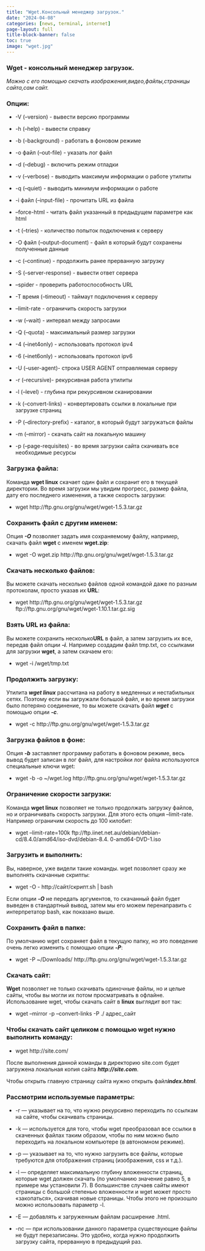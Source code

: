 ```yaml
---
title: "Wget.Консольный менеджер загрузок."
date: "2024-04-08"
categories: [news, terminal, internet]
page-layout: full
title-block-banner: false
toc: true
image: "wget.jpg"
---
```


### Wget - консольный менеджер загрузок.

*Можно с его помощью скачать изображения,видео,файлы,страницы сайта,сам сайт.*

### Опции:

- -V (--version) - вывести версию программы

- -h (--help) - вывести справку

- -b (--background) - работать в фоновом режиме

- -o файл (--out-file) - указать лог файл

- -d (--debug) - включить режим отладки

- -v (--verbose) - выводить максимум информации о работе утилиты

- -q (--quiet) - выводить минимум информации о работе

- -i файл (--input-file) - прочитать URL из файла

- --force-html - читать файл указанный в предыдущем параметре как html

- -t (--tries) - количество попыток подключения к серверу

- -O файл (--output-document) - файл в который будут сохранены полученные данные

- -с (--continue) - продолжить ранее прерванную загрузку

- -S (--server-response) - вывести ответ сервера

- --spider - проверить работоспособность URL

- -T время (--timeout) - таймаут подключения к серверу

- --limit-rate - ограничить скорость загрузки

- -w (--wait) - интервал между запросами

- -Q (--quota) - максимальный размер загрузки

- -4 (--inet4only) - использовать протокол ipv4

- -6 (--inet6only) - использовать протокол ipv6

- -U (--user-agent)- строка USER AGENT отправляемая серверу

- -r (--recursive)- рекурсивная работа утилиты

- -l (--level) - глубина при рекурсивном сканировании

- -k (--convert-links) - конвертировать ссылки в локальные при загрузке страниц

- -P (--directory-prefix) - каталог, в который будут загружаться файлы

- -m (--mirror) - скачать сайт на локальную машину

- -p (--page-requisites) - во время загрузки сайта скачивать все необходимые ресурсы

### Загрузка файла:

Команда **wget linux** скачает один файл и сохранит его в текущей директории. Во время загрузки мы
увидим прогресс, размер файла, дату его последнего изменения, а также скорость загрузки:

- wget http://ftp.gnu.org/gnu/wget/wget-1.5.3.tar.gz

### Сохранить файл с другим именем:

Опция ***-О*** позволяет задать имя сохраняемому файлу, например, скачать файл **wget** с именем
**wget.zip**:

- wget -O wget.zip http://ftp.gnu.org/gnu/wget/wget-1.5.3.tar.gz

### Скачать несколько файлов:

Вы можете скачать несколько файлов одной командой даже по разным протоколам, просто указав их
**URL**:

- wget http://ftp.gnu.org/gnu/wget/wget-1.5.3.tar.gz ftp://ftp.gnu.org/gnu/wget/wget-1.10.1.tar.gz.sig


### Взять **URL** из файла:

Вы можете сохранить несколько**URL** в файл, а затем загрузить их все, передав файл опции ***-i***.
Например создадим файл tmp.txt, со ссылками для загрузки **wget**, а затем скачаем его:

- wget -i /wget/tmp.txt

### Продолжить загрузку:

Утилита ***wget linux*** рассчитана на работу в медленных и нестабильных сетях. Поэтому если вы
загружали большой файл, и во время загрузки было потеряно соединение, то вы можете скачать файл
***wget*** с помощью опции ***-c***.

- wget -c http://ftp.gnu.org/gnu/wget/wget-1.5.3.tar.gz

### Загрузка файлов в фоне:

Опция ***-b*** заставляет программу работать в фоновом режиме, весь вывод будет записан в лог файл,
для настройки лог файла используются специальные ключи wget:

- wget -b -o ~/wget.log http://ftp.gnu.org/gnu/wget/wget-1.5.3.tar.gz

### Ограничение скорости загрузки:

Команда **wget linux** позволяет не только продолжать загрузку файлов, но и ограничивать скорость
загрузки. Для этого есть опция --limit-rate. Например ограничим скорость до 100 килобит:

- wget --limit-rate=100k ftp://ftp.iinet.net.au/debian/debian-cd/8.4.0/amd64/iso-dvd/debian-8.4.
0-amd64-DVD-1.iso

### Загрузить и выполнить:

Вы, наверное, уже видели такие команды. wget позволяет сразу же выполнять скачанные скрипты:

- wget -O - http://сайт/скрипт.sh \| bash

Если опции ***-O*** не передать аргументов, то скачанный файл будет выведен в стандартный вывод,
затем
мы его можем перенаправить с интерпретатор bash, как показано выше.

### Сохранить файл в папке:

По умолчанию wget сохраняет файл в текущую папку, но это поведение очень легко изменить с
помощью опции ***-P***:

- wget -P ~/Downloads/ http://ftp.gnu.org/gnu/wget/wget-1.5.3.tar.gz

### Скачать сайт:

**Wget** позволяет не только скачивать одиночные файлы, но и целые сайты, чтобы вы могли их потом
просматривать в офлайне. Использование wget, чтобы скачать сайт в **linux** выглядит вот так:

- wget --mirror -p --convert-links -P ./<Local-Folder> адрес_сайт

### Чтобы скачать сайт целиком с помощью wget нужно выполнить команду:

- wget http://site.com/

 После выполнения данной команды в директорию site.com будет загружена локальная копия сайта
 ***http://site.com***.

Чтобы открыть главную страницу сайта нужно открыть файл***index.html***.

### Рассмотрим используемые параметры:

- -r	—	указывает на то, что нужно рекурсивно переходить по ссылкам на сайте, чтобы скачивать
 страницы.

- -k	—	используется для того, чтобы wget преобразовал все ссылки в скаченных файлах таким
 образом, чтобы по ним можно было переходить на локальном компьютере (в автономном режиме).

- -p	—	указывает на то, что нужно загрузить все файлы, которые требуются для отображения
 страниц (изображения, css и т.д.).

- -l	—	определяет максимальную глубину вложенности страниц, которые wget должен скачать (по
  умолчанию значение равно 5, в примере мы установили 7). В большинстве случаев сайты имеют
  страницы с большой степенью вложенности и wget может просто «закопаться», скачивая новые
 страницы. Чтобы этого не произошло можно использовать параметр -l.

- -E	—	добавлять к загруженным файлам расширение .html.

- -nc	—	при использовании данного параметра существующие файлы не будут перезаписаны. Это
 удобно, когда нужно продолжить загрузку сайта, прерванную в предыдущий раз.


